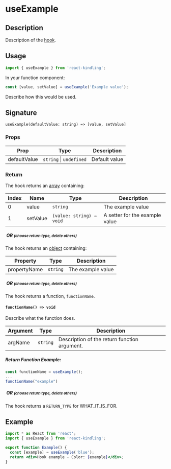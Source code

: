 
<Meta title="Hooks/useExample" />

<h1>useExample</h1>

## Description

Description of the [hook](https://reactjs.org/docs/hooks-intro.html).

## Usage

```jsx
import { useExample } from 'react-kindling';
```

In your function component:

```jsx
const [value, setValue] = useExample('Example value');
```

Describe how this would be used.

## Signature

`useExample(defaultValue: string) => [value, setValue]`

### Props

| Prop         | Type                        | Description   |
| ------------ | --------------------------- | ------------- |
| defaultValue | `string` &#124; `undefined` | Default value |

### Return

The hook returns an [array](https://developer.mozilla.org/en-US/docs/Web/JavaScript/Reference/Global_Objects/Array) containing:

| Index | Name     | Type                     | Description                    |
| ----- | -------- | ------------------------ | ------------------------------ |
| 0     | value    | `string`                 | The example value              |
| 1     | setValue | `(value: string) ⇒ void` | A setter for the example value |

<h5 style={{ color: 'red', background: 'yellow' }}>
  &nbsp;OR <small>(choose return type, delete others)</small>
</h5>

The hook returns an [object](https://developer.mozilla.org/en-US/docs/Web/JavaScript/Reference/Global_Objects/Object) containing:

| Property     | Type     | Description       |
| ------------ | -------- | ----------------- |
| propertyName | `string` | The example value |

<h5 style={{ color: 'red', background: 'yellow' }}>
  &nbsp;OR <small>(choose return type, delete others)</small>
</h5>

The hook returns a function, `functionName`.

#### `functionName() => void`

Describe what the function does.

| Argument | Type     | Description                                  |
| -------- | -------- | -------------------------------------------- |
| argName  | `string` | Description of the return function argument. |

##### Return Function Example:

```jsx
const functionName = useExample();
...
functionName("example")
```

<h5 style={{ color: 'red', background: 'yellow' }}>
  &nbsp;OR <small>(choose return type, delete others)</small>
</h5>

The hook returns a `RETURN_TYPE` for WHAT_IT_IS_FOR.

## Example

```jsx
import * as React from 'react';
import { useExample } from 'react-kindling';

export function Example() {
  const [example] = useExample('blue');
  return <div>Hook example - Color: {example}</div>;
}
```
